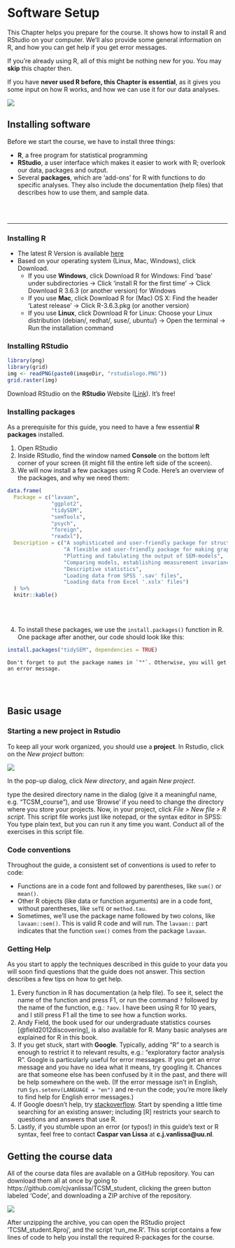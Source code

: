 # Software Setup {-}

This Chapter helps you prepare for the course. It shows how to install R and RStudio on your computer. We'll also provide some general information on R, and how you can get help if you get error messages. 

If you're already using R, all of this might be nothing new for you. You may **skip** this chapter then.

If you have **never used R before, this Chapter is essential**, as it gives you some input on how R works, and how we can use it for our data analyses.

![](../images/chap2.jpg)

## Installing software 

Before we start the course, we have to install three things:

* **R**, a free program for statistical programming
* **RStudio**, a user interface which makes it easier to work with R; overlook our data, packages and output. 
* Several **packages**, which are 'add-ons' for R with functions to do specific analyses. They also include the documentation (help files) that describes how to use them, and sample data.



<br><br>

---

### Installing R

- The latest R Version is available [here](https://cran.r-project.org)
-	Based on your operating system (Linux, Mac, Windows), click Download.
    -	If you use **Windows**, click Download R for Windows: Find ‘base’ under subdirectories -> Click ‘install R for the first time’ -> Click Download R 3.6.3 (or another version) for Windows
    -	If you use **Mac**, click Download R for (Mac) OS X: Find the header ‘Latest release’ -> Click R-3.6.3.pkg (or another version)
    -	If you use **Linux**, click Download R for Linux: Choose your Linux distribution (debian/, redhat/, suse/, ubuntu/) -> Open the terminal -> Run the installation command

### Installing RStudio

```{r, echo = FALSE, fig.width = 3, fig.height = 2}
library(png)
library(grid)
img <- readPNG(paste0(imageDir, "rstudiologo.PNG"))
grid.raster(img)
```

Download RStudio on the **RStudio** Website ([Link](https://www.rstudio.com/products/rstudio/download/)). It's free!

### Installing packages {#installpackages}

As a prerequisite for this guide, you need to have a few essential **R packages** installed.

1. Open RStudio
2. Inside RStudio, find the window named **Console** on the bottom left corner of your screen (it might fill the entire left side of the screen).
3. We will now install a few packages using R Code. Here's an overview of the packages, and why we need them:

```{r, echo = FALSE}
data.frame(
  Package = c("lavaan", 
              "ggplot2", 
              "tidySEM", 
              "semTools", 
              "psych", 
              "foreign", 
              "readxl"),
  Description = c("A sophisticated and user-friendly package for structural equation modeling", 
                  "A flexible and user-friendly package for making graphs", 
                  "Plotting and tabulating the output of SEM-models", 
                  "Comparing models, establishing measurement invariance across groups", 
                  "Descriptive statistics", 
                  "Loading data from SPSS '.sav' files", 
                  "Loading data from Excel '.xslx' files")
  ) %>%
  knitr::kable()
```
  
<br><br>

4. To install these packages, we use the `install.packages()` function in R. One package after another, our code should look like this:

```{r, eval=FALSE}
install.packages("tidySEM", dependencies = TRUE)
```

```{block, type='rmdachtung'}
Don't forget to put the package names in `""`. Otherwise, you will get an error message.
```


<br><br>

## Basic usage

### Starting a new project in Rstudio
 
To keep all your work organized, you should use a **project**. In Rstudio, click on the *New project* button:

![](../images/tut_new_proj.png)

In the pop-up dialog, click *New directory*, and again *New project*.

type the desired directory name in the dialog (give it a meaningful name, e.g. "TCSM_course"), and use 'Browse' if you need to change the directory where you store your projects. Now, in your project, click *File > New file > R script*. This script file works just like notepad, or the syntax editor in SPSS: You type plain text, but you can run it any time you want. Conduct all of the exercises in this script file.

### Code conventions

Throughout the guide, a consistent set of conventions is used to refer to code:

* Functions are in a code font and followed by parentheses, like
`sum()` or `mean()`.
* Other R objects (like data or function arguments) are in a code
font, without parentheses, like `seTE` or `method.tau`. 
* Sometimes, we’ll use the package name followed by two colons, like
`lavaan::sem()`. This is valid R code and will run. The `lavaan::` part indicates that the function `sem()` comes from the package `lavaan`.

### Getting Help

As you start to apply the techniques described in this guide to your data you will soon find questions that the guide does not answer. This section describes a few tips on how to get help.

1. Every function in R has documentation (a help file). To see it, select the name of the function and press F1, or run the command `?` followed by the name of the function, e.g.: `?aov`. I have been using R for 10 years, and I still press F1 all the time to see how a function works.
2. Andy Field, the book used for our undergraduate statistics courses [@field2012discovering], is also available for R. Many basic analyses are explained for R in this book.
3. If you get stuck, start with **Google**. Typically, adding “R” to a search is enough to restrict it to relevant results, e.g.: "exploratory factor analysis R". Google is particularly useful for error messages. If you get an error message and you have no idea what it means, try googling it. Chances are that someone else has been confused by it in the past, and there will be help somewhere on the web. (If the error message isn’t in English,
run `Sys.setenv(LANGUAGE = "en")` and re-run the code; you’re
more likely to find help for English error messages.)
4. If Google doesn’t help, try [stackoverflow](https://stackoverflow.com). Start by spending a little time searching for an existing answer; including [R] restricts your search to questions and answers that use R.
5. Lastly, if you stumble upon an error (or typos!) in this guide's text or R syntax, feel free to contact **Caspar van Lissa** at **c.j.vanlissa@uu.nl**.

## Getting the course data

All of the course data files are available on a GitHub repository. You can download them all at once by going to https://github.com/cjvanlissa/TCSM_student, clicking the green button labeled 'Code', and downloading a ZIP archive of the repository.

![](../images/coursematerials.png)

After unzipping the archive, you can open the RStudio project 'TCSM_student.Rproj', and the script 'run_me.R'. This script contains a few lines of code to help you install the required R-packages for the course.

